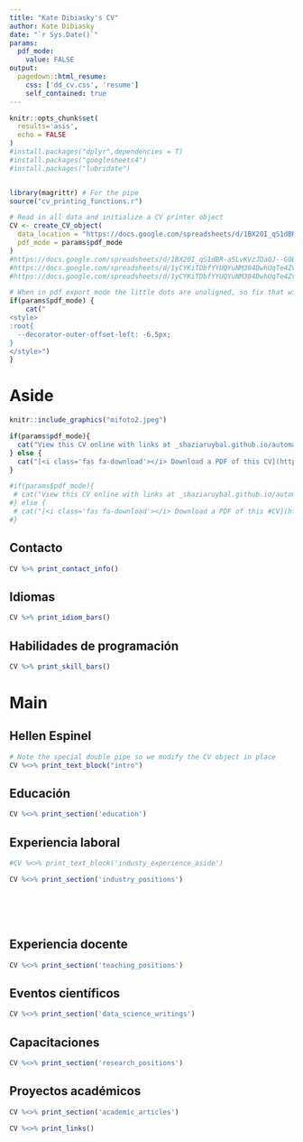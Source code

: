 ```yaml
---
title: "Kate Dibiasky's CV"
author: Kate Dibiasky
date: "`r Sys.Date()`"
params:
  pdf_mode:
    value: FALSE
output:
  pagedown::html_resume:
    css: ['dd_cv.css', 'resume']
    self_contained: true
---
```


```r
knitr::opts_chunk$set(
  results='asis', 
  echo = FALSE
)
#install.packages("dplyr",dependencies = T)
#install.packages("googlesheets4")
#install.packages("lubridate")


library(magrittr) # For the pipe
source("cv_printing_functions.r")

# Read in all data and initialize a CV printer object
CV <- create_CV_object(
  data_location = "https://docs.google.com/spreadsheets/d/1BX20I_qS1dBR-a5LvKVzJDaQJ--GOB9qjrY0xj_Kc94/",  
  pdf_mode = params$pdf_mode
)
#https://docs.google.com/spreadsheets/d/1BX20I_qS1dBR-a5LvKVzJDaQJ--GOB9qjrY0xj_Kc94/edit?usp=sharing
#https://docs.google.com/spreadsheets/d/1yCYKiTDbfYYUQYuNM304DwhUqTe4Zv-QxxfLoWPQmtY/edit?usp=sharing
#https://docs.google.com/spreadsheets/d/1yCYKiTDbfYYUQYuNM304DwhUqTe4Zv-QxxfLoWPQmtY/
```


```r
# When in pdf export mode the little dots are unaligned, so fix that with some conditional CSS.
if(params$pdf_mode) {
    cat("
<style>
:root{
  --decorator-outer-offset-left: -6.5px;
}
</style>")
}
```





Aside
================================================================================

```r
knitr::include_graphics("mifoto2.jpeg")
```



```r
if(params$pdf_mode){
  cat("View this CV online with links at _shaziaruybal.github.io/automate-cv-rmd/kate_dibiasky_datadrivencv.html_")
} else {
  cat("[<i class='fas fa-download'></i> Download a PDF of this CV](https://github.com/shaziaruybal/automate-cv-rmd/raw/main/kate_dibiasky_datadrivencv.pdf)")
}
```



```r
#if(params$pdf_mode){
 # cat("View this CV online with links at _shaziaruybal.github.io/automate-cv-rmd/kate_dibiasky_datadrivencv.html_")
#} else {
 # cat("[<i class='fas fa-download'></i> Download a PDF of this #CV](https://github.com/shaziaruybal/automate-cv-rmd/raw/main/kate_dibiasky_datadrivencv.pdf)")
#}
```

Contacto {#contact}
--------------------------------------------------------------------------------

```r
CV %>% print_contact_info()
```



Idiomas {#skills}
--------------------------------------------------------------------------------

```r
CV %>% print_idiom_bars()
```



Habilidades de programación {#skills}
--------------------------------------------------------------------------------

```r
CV %>% print_skill_bars()
```



Main
================================================================================

Hellen Espinel {#title}
--------------------------------------------------------------------------------

```r
# Note the special double pipe so we modify the CV object in place
CV %<>% print_text_block("intro") 
```



Educación {data-icon=graduation-cap data-concise=true}
--------------------------------------------------------------------------------

```r
CV %<>% print_section('education')
```




Experiencia laboral {data-icon=suitcase}
--------------------------------------------------------------------------------

::: aside
```r
#CV %<>% print_text_block('industy_experience_aside')
```
:::

```r
CV %<>% print_section('industry_positions')
```

<!-- These breaks just force a new page so section doesnt get cut off -->
<br>
<br>
<br>

<!-- Teaching Experience {data-icon=chalkboard-teacher} -->
<!-- -------------------------------------------------------------------------------- -->

<!-- ::: aside -->
<!-- ```{r} -->
<!-- CV %<>% print_text_block('teaching_experience_aside') -->
<!-- ``` -->
<!-- ::: -->


<!-- ```{r} -->
<!-- CV %<>% print_section('teaching_positions') -->
<!-- ``` -->

Experiencia docente {data-icon=chalkboard-teacher}
-------------------------------------------------------------------------------- 

```r
CV %<>% print_section('teaching_positions')
```



Eventos científicos {data-icon=chart-line}
-------------------------------------------------------------------------------- 

```r
CV %<>% print_section('data_science_writings') 
```



Capacitaciones {data-icon=laptop}
--------------------------------------------------------------------------------

```r
CV %<>% print_section('research_positions')
```




<!-- Selected Press (By)  {data-icon=newspaper} -->
<!-- -------------------------------------------------------------------------------- -->

<!-- ```{r} -->
<!-- CV %<>% print_section('by_me_press') -->
<!-- ``` -->



Proyectos académicos {data-icon=book}
--------------------------------------------------------------------------------

```r
CV %<>% print_section('academic_articles')
```



```r
CV %<>% print_links()
```


